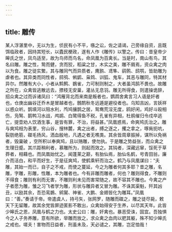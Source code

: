 ```yaml
---
---
---
```

title: 雕传
---




某人浮湛里中，无以为生，侦民有小不平，嗾之讼，佐之请谒，己旁缘自资，且既饵临政者，因持其短长，以蠹民梗政，遂有人作《雕传》以警之。传曰：昔皇帝少皞氏之世，凤鸟适至，故为鸟师而鸟名，命凤凰为百禽长。当是时，南山有鸟，其名曰雕。雕之性，鸷而健，贪而狡，稻粱之甘，木实之美，雕不屑焉，资众禽之肉以为食。雕之徒实繁，其与雕同气而异质者，鹰鹯、鸢隼、鹞鹘、鸱鹗，皆助雕为虐者也。其异类而同性者，鸱鸮、鸺鹠、枭鸩、训狐、鬼车，其恶与雕同，特其材异尔。然雕有大小，小者从鹪鹩、鷃雀，力可制则制之，大者虽鸿鹄不畏也。故雕之所在，众禽皆逃散远去，摽枝无安巢，灌丛无息羽。雕无所得食，则遣操诡辞，招众禽之过而诉诸凤曰：“鸿雁背北而来南是叛者也，鹦鹉舍禽言习人语是奸者也，仓庚出幽谷迁乔木是冒越者也，鷾鸸秋冬远遁是避役者也。乌知吉凶，言妖祥以惑众听。鹊填河以阻水利，鸤鸠攘鹊之居，鸳鸯荒淫无度，鸥好闲，鸡好斗殴相伤，凫鹥、鹅鸭习水战，鸬鹚、白鹭得鱼不税，孔雀有异相，杜鹃催归令戍卒逃亡，提壶劝人饮酒生事，是皆有罪，不治，将益甚。”凤凰惑焉，命爽鸠氏治之。雕与爽鸠相为表里，穷山谷，搜林麓，禽之出者，搏之逐之，攫之拿之，啄胔扼吭，裂肪绝筋，磔毛扬风，洒血殷地，凡遇之者无噍类。其余皆周章振掉，谋所以免祸者，毁巢破 ，空所积以奉爽鸠，且以赂雕，使勿执。于是雕之势益张，而众禽之生理日蹙。其爪距稍利者，慕雕所为，则起而效之。其钝者，深藏远窜，馁死于草莽者，相藉也。而凤凰始忧之。闻蓬莱之巅，有胎仙焉，胎仙名鹤，号青田翁，廉介而洁白，和平而好生，于是征爽鸠，使鹤乘轩而治之。鹤乃与凤凰谋曰：“夫雕，其始一而已，自子之不戒，而使之蔓延，今之为雕者何其多耶？昔之雕，名雕，字雕，形雕，性雕，本为雕者也。今有非雕而雕者，何也？雕则得食，不雕则不得食；雕则有利而无害，不雕则利未见而害常随之，故不容其不雕也。今禽之产子者愿为雕，雏之习飞者学为雕，形状与雕异者又冒为雕。不诛其渠魁，歼其凶丑，以励其余，吾恐鸾鷃、鹓鸑、神雀、大鹏、金翅皆化为雕耳。”凤凰曰：“善。”奏请于帝。帝遣虞人，持弓矢，张网罗，随雕而磔之，雕之徒尽毙，敕天下无留雕，故其余党皆屏迹匿影不敢出，众禽始得安于生养，以尽其天年。此皆少皞氏之恩，凤凰与鹤之力也。太史公曰：雕，奸禽也。暴恶受诛，固宜。吾独惧今之人子务养雕，意有所欲，举雕而放之，求众禽之血肉以肥其躯，殊不知少皞氏之戒也。嗟夫！害物而日益者，刑虽未及，天必谴之，其雕，岂足恤哉！